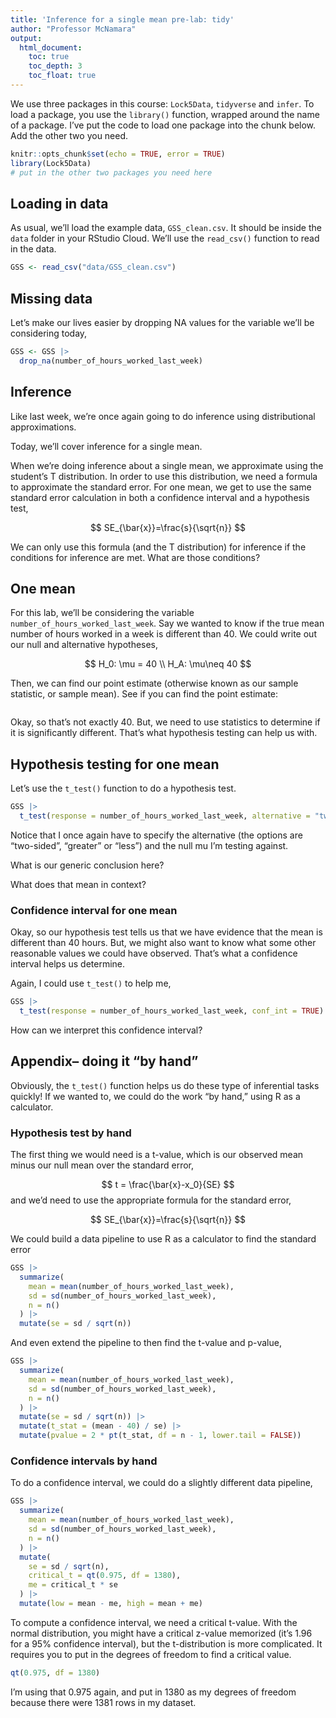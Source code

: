 ```yaml
---
title: 'Inference for a single mean pre-lab: tidy'
author: "Professor McNamara"
output:
  html_document:
    toc: true
    toc_depth: 3
    toc_float: true
---
```


We use three packages in this course: `Lock5Data`, `tidyverse` and `infer`. To load a package, you use the `library()` function, wrapped around the name of a package. I've put the code to load one package into the chunk below. Add the other two you need. 

```r
knitr::opts_chunk$set(echo = TRUE, error = TRUE)
library(Lock5Data)
# put in the other two packages you need here
```

## Loading in data

As usual, we'll load the example data, `GSS_clean.csv`. It should be inside the `data` folder in your RStudio Cloud. We'll use the `read_csv()` function to read in the data. 

```r
GSS <- read_csv("data/GSS_clean.csv")
```

## Missing data

Let's make our lives easier by dropping NA values for the variable we'll be considering today,

```r
GSS <- GSS |>
  drop_na(number_of_hours_worked_last_week)
```


## Inference

Like last week, we're once again going to do inference using distributional approximations. 

Today, we'll cover inference for a single mean. 

When we're doing inference about a single mean, we approximate using the student's T distribution. In order to use this distribution, we need a formula to approximate the standard error. For one mean, we get to use the same standard error calculation in both a confidence interval and a hypothesis test,

$$
SE_{\bar{x}}=\frac{s}{\sqrt{n}}
$$

We can only use this formula (and the T distribution) for inference if the conditions for inference are met. What are those conditions?



## One mean

For this lab, we'll be considering the variable `number_of_hours_worked_last_week`. Say we wanted to know if the true mean number of hours worked in a week is different than 40. We could write out our null and alternative hypotheses,

$$
H_0: \mu = 40 \\
H_A: \mu\neq 40
$$

Then, we can find our point estimate (otherwise known as our sample statistic, or sample mean). See if you can find the point estimate:

```r

```

Okay, so that's not exactly 40. But, we need to use statistics to determine if it is significantly different. That's what hypothesis testing can help us with. 

## Hypothesis testing for one mean

Let's use the `t_test()` function to do a hypothesis test.  

```r
GSS |>
  t_test(response = number_of_hours_worked_last_week, alternative = "two-sided", mu = 40)
```

Notice that I once again have to specify the alternative (the options are "two-sided", "greater" or "less") and the null mu I'm testing against. 

What is our generic conclusion here?

What does that mean in context? 

### Confidence interval for one mean

Okay, so our hypothesis test tells us that we have evidence that the mean is different than 40 hours. But, we might also want to know what some other reasonable values we could have observed. That's what a confidence interval helps us determine. 

Again, I could use `t_test()` to help me,

```r
GSS |> 
  t_test(response = number_of_hours_worked_last_week, conf_int = TRUE)
```

How can we interpret this confidence interval? 



## Appendix-- doing it "by hand"

Obviously, the `t_test()` function helps us do these type of inferential tasks quickly! If we wanted to, we could do the work "by hand," using R as a calculator. 

### Hypothesis test by hand

The first thing we would need is a t-value, which is our observed mean minus our null mean over the standard error, 

$$
t = \frac{\bar{x}-x_0}{SE}
$$
and we'd need to use the appropriate formula for the standard error, 

$$
SE_{\bar{x}}=\frac{s}{\sqrt{n}}
$$

We could build a data pipeline to use R as a calculator to find the standard error

```r
GSS |>
  summarize(
    mean = mean(number_of_hours_worked_last_week),
    sd = sd(number_of_hours_worked_last_week),
    n = n()
  ) |>
  mutate(se = sd / sqrt(n)) 
```

And even extend the pipeline to then find the t-value and p-value,

```r
GSS |>
  summarize(
    mean = mean(number_of_hours_worked_last_week),
    sd = sd(number_of_hours_worked_last_week),
    n = n()
  ) |>
  mutate(se = sd / sqrt(n)) |>
  mutate(t_stat = (mean - 40) / se) |>
  mutate(pvalue = 2 * pt(t_stat, df = n - 1, lower.tail = FALSE))
```


### Confidence intervals by hand

To do a confidence interval, we could do a slightly different data pipeline, 

```r
GSS |>
  summarize(
    mean = mean(number_of_hours_worked_last_week),
    sd = sd(number_of_hours_worked_last_week),
    n = n()
  ) |>
  mutate(
    se = sd / sqrt(n),
    critical_t = qt(0.975, df = 1380),
    me = critical_t * se
  ) |>
  mutate(low = mean - me, high = mean + me)
```

To compute a confidence interval, we need a critical t-value. With the normal distribution, you might have a critical z-value memorized (it's 1.96 for a 95\% confidence interval), but the t-distribution is more complicated. It requires you to put in the degrees of freedom to find a critical value. 

```r
qt(0.975, df = 1380)
```

I'm using that 0.975 again, and put in 1380 as my degrees of freedom because there were 1381 rows in my dataset. 